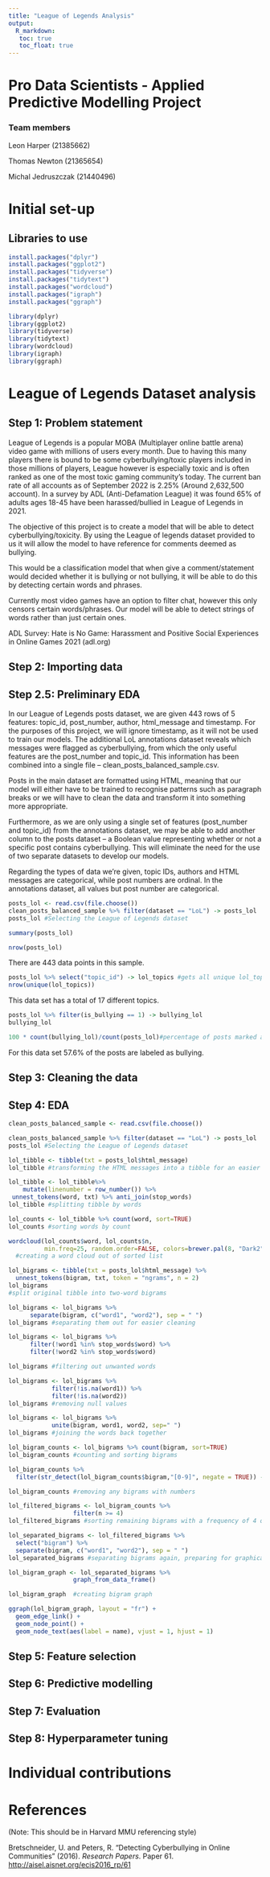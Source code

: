 ---
title: "League of Legends Analysis"
output: 
  R_markdown:
   toc: true
   toc_float: true
---


# Pro Data Scientists - Applied Predictive Modelling Project

### Team members

Leon Harper (21385662)

Thomas Newton (21365654)

Michal Jedruszczak (21440496)

# Initial set-up

## Libraries to use
```{r}
install.packages("dplyr")
install.packages("ggplot2")
install.packages("tidyverse")
install.packages("tidytext")
install.packages("wordcloud")
install.packages("igraph")
install.packages("ggraph")
```

```{r}
library(dplyr)
library(ggplot2)
library(tidyverse)
library(tidytext)
library(wordcloud)
library(igraph)
library(ggraph)
```

# League of Legends Dataset analysis

## Step 1: Problem statement
League of Legends is a popular MOBA (Multiplayer online battle arena) video game with millions of users every month. Due to having this many players there is bound to be some cyberbullying/toxic players included in those millions of players, League however is especially toxic and is often ranked as one of the most toxic gaming community’s today. The current ban rate of all accounts as of September 2022 is 2.25% (Around 2,632,500 account). In a survey by ADL (Anti-Defamation League) it was found 65% of adults ages 18-45 have been harassed/bullied in League of Legends in 2021.

The objective of this project is to create a model that will be able to detect cyberbullying/toxicity. By using the League of legends dataset provided to us it will allow the model to have reference for comments deemed as bullying.

This would be a classification model that when give a comment/statement would decided whether it is bullying or not bullying, it will be able to do this by detecting certain words and phrases.

Currently most video games have an option to filter chat, however this only censors certain words/phrases. Our model will be able to detect strings of words rather than just certain ones.

ADL Survey: Hate is No Game: Harassment and Positive Social Experiences in Online Games 2021 (adl.org)

## Step 2: Importing data

## Step 2.5: Preliminary EDA

In our League of Legends posts dataset, we are given 443 rows of 5 features: topic_id, post_number, author, html_message and timestamp. For the purposes of this project, we will ignore timestamp, as it will not be used to train our models. The additional LoL annotations dataset reveals which messages were flagged as cyberbullying, from which the only useful features are the post_number and topic_id. This information has been combined into a single file -- clean_posts_balanced_sample.csv.

Posts in the main dataset are formatted using HTML, meaning that our model will either have to be trained to recognise patterns such as paragraph breaks or we will have to clean the data and transform it into something more appropriate.

Furthermore, as we are only using a single set of features (post_number and topic_id) from the annotations dataset, we may be able to add another column to the posts dataset -- a Boolean value representing whether or not a specific post contains cyberbullying. This will eliminate the need for the use of two separate datasets to develop our models.

Regarding the types of data we're given, topic IDs, authors and HTML messages are categorical, while post numbers are ordinal. In the annotations dataset, all values but post number are categorical.
```{r}
posts_lol <- read.csv(file.choose())
clean_posts_balanced_sample %>% filter(dataset == "LoL") -> posts_lol
posts_lol #Selecting the League of Legends dataset
```

```{r}
summary(posts_lol)
```

```{r}
nrow(posts_lol)
```

There are 443 data points in this sample.

```{r}
posts_lol %>% select("topic_id") -> lol_topics #gets all unique lol_topics from the dataset
nrow(unique(lol_topics))
```

This data set has a total of 17 different topics.

```{r}
posts_lol %>% filter(is_bullying == 1) -> bullying_lol
bullying_lol
```

```{r}
100 * count(bullying_lol)/count(posts_lol)#percentage of posts marked as cyberbullying
```

For this data set 57.6% of the posts are labeled as bullying.


## Step 3: Cleaning the data

## Step 4: EDA


```{r}
clean_posts_balanced_sample <- read.csv(file.choose())
```

```{r}
clean_posts_balanced_sample %>% filter(dataset == "LoL") -> posts_lol
posts_lol #Selecting the League of Legends dataset
```

```{r}
lol_tibble <- tibble(txt = posts_lol$html_message)
lol_tibble #transforming the HTML messages into a tibble for an easier workflow
```

```{r}
lol_tibble <- lol_tibble%>% 
    mutate(linenumber = row_number()) %>%
 unnest_tokens(word, txt) %>% anti_join(stop_words)
lol_tibble #splitting tibble by words
```

```{r}
lol_counts <- lol_tibble %>% count(word, sort=TRUE)
lol_counts #sorting words by count
```

```{r}
wordcloud(lol_counts$word, lol_counts$n, 
          min.freq=25, random.order=FALSE, colors=brewer.pal(8, "Dark2"))
  #creating a word cloud out of sorted list
```

```{r}

lol_bigrams <- tibble(txt = posts_lol$html_message) %>% 
  unnest_tokens(bigram, txt, token = "ngrams", n = 2)
lol_bigrams
#split original tibble into two-word bigrams
```

```{r}
lol_bigrams <- lol_bigrams %>%
      separate(bigram, c("word1", "word2"), sep = " ") 
lol_bigrams #separating them out for easier cleaning
```

```{r}
lol_bigrams <- lol_bigrams %>%
      filter(!word1 %in% stop_words$word) %>%
      filter(!word2 %in% stop_words$word)

lol_bigrams #filtering out unwanted words
```

```{r}
lol_bigrams <- lol_bigrams %>%
            filter(!is.na(word1)) %>% 
            filter(!is.na(word2))
lol_bigrams #removing null values
```

```{r}
lol_bigrams <- lol_bigrams %>%
            unite(bigram, word1, word2, sep=" ")
lol_bigrams #joining the words back together
```

```{r}
lol_bigram_counts <- lol_bigrams %>% count(bigram, sort=TRUE)
lol_bigram_counts #counting and sorting bigrams
```

```{r}
lol_bigram_counts %>% 
  filter(str_detect(lol_bigram_counts$bigram,"[0-9]", negate = TRUE)) -> lol_bigram_counts

lol_bigram_counts #removing any bigrams with numbers
```

```{r}
lol_filtered_bigrams <- lol_bigram_counts %>%
                  filter(n >= 4)
lol_filtered_bigrams #sorting remaining bigrams with a frequency of 4 or more
```

```{r}
lol_separated_bigrams <- lol_filtered_bigrams %>% 
  select("bigram") %>%
  separate(bigram, c("word1", "word2"), sep = " ") 
lol_separated_bigrams #separating bigrams again, preparing for graphical representation
```

```{r}

lol_bigram_graph <- lol_separated_bigrams %>%
                  graph_from_data_frame()

lol_bigram_graph  #creating bigram graph
```

```{r}
ggraph(lol_bigram_graph, layout = "fr") +
  geom_edge_link() +
  geom_node_point() +
  geom_node_text(aes(label = name), vjust = 1, hjust = 1)
```


## Step 5: Feature selection

## Step 6: Predictive modelling

## Step 7: Evaluation

## Step 8: Hyperparameter tuning

# Individual contributions

# References
(Note: This should be in Harvard MMU referencing style)

Bretschneider, U. and Peters, R. "Detecting Cyberbullying in Online Communities" (2016). *Research Papers*. Paper 61. <http://aisel.aisnet.org/ecis2016_rp/61>
